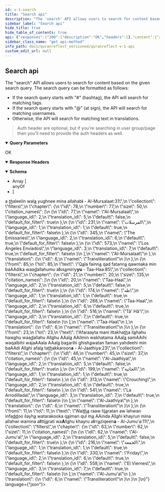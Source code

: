 ```yaml
---
id: v-1-search
title: "Search api"
description: "The 'search' API allows users to search for content based on the given search query. The search query can be formatted as follows:"
sidebar_label: "Search api"
hide_title: true
hide_table_of_contents: true
api: {"responses":{"200":{"description":"OK","headers":{},"content":{"application/json":{"schema":{"x-examples":{"Example 1":{"items":[{"id":11,"text":"#Allah","language":"Malay","collection":"tags"},{"id":439,"text":"@SameerReflects","full_text":"Sameer Qarizada (@SameerReflects)","avatar":null,"collection":"authors"},{"from":null,"to":null,"text":"Maryam","collection":"filters","chapter":{"id":20,"number":19,"size":98,"citation_names":[{"id":19,"name":"Maryam","language_id":2,"translation_id":6,"default":false,"default_for_filter":true},{"id":173,"name":"مريم","language_id":1,"translation_id":1,"default":true,"default_for_filter":false},{"id":287,"name":"Mary","language_id":2,"translation_id":5,"default":true,"default_for_filter":false},{"id":515,"name":"María","language_id":3,"translation_id":7,"default":true,"default_for_filter":false},{"id":629,"name":"مريم","language_id":1,"translation_id":8,"default":true,"default_for_filter":false},{"id":743,"name":"Maryam","language_id":4,"translation_id":9,"default":true,"default_for_filter":false},{"id":859,"name":"Mary","language_id":5,"translation_id":10,"default":true,"default_for_filter":false},{"id":973,"name":"Maryam","language_id":6,"translation_id":11,"default":true,"default_for_filter":false},{"id":1087,"name":"Marie","language_id":7,"translation_id":12,"default":true,"default_for_filter":false}],"name":"Maryam"}}]}},"type":"array","items":{"anyOf":[{"description":"user search result item"},{"description":"tag search result item\n"}],"type":"object"}},"example":{"items":[{"from":31,"to":31,"text":"L<u>a</u> <i><u>th</u></i>aleelin wal<u>a</u> yughnee mina allahab<b>i</b> - Al-Mursalaat:31","collection":"filters","chapter":{"id":78,"number":77,"size":50,"citation_names":[{"id":77,"name":"Al-Mursalaat","language_id":2,"translation_id":5,"default":false,"default_for_filter":true},{"id":231,"name":"المرسلات","language_id":1,"translation_id":1,"default":true,"default_for_filter":false},{"id":345,"name":"The Emissaries","language_id":2,"translation_id":6,"default":true,"default_for_filter":false},{"id":573,"name":"Los Ángeles Enviados","language_id":3,"translation_id":7,"default":true,"default_for_filter":false}],"name":"Al-Mursalaat"},"translation":{"id":6,"name":"Transliteration"}},{"from":85,"to":85,"text":"Q<u>a</u>la fainn<u>a</u> qad fatann<u>a</u> qawmaka min baAAdika waa<u>d</u>allahumu a<b>l</b>ss<u>a</u>miriy<b>yu</b> - Taa-Haa:85","collection":"filters","chapter":{"id":21,"number":20,"size":135,"citation_names":[{"id":20,"name":"Taa-Haa","language_id":2,"translation_id":5,"default":false,"default_for_filter":true},{"id":174,"name":"طه","language_id":1,"translation_id":1,"default":true,"default_for_filter":false},{"id":288,"name":"Taa-Haa","language_id":2,"translation_id":6,"default":true,"default_for_filter":false},{"id":516,"name":"Tâ' Hâ'","language_id":3,"translation_id":7,"default":true,"default_for_filter":false}],"name":"Taa-Haa"},"translation":{"id":6,"name":"Transliteration"}},{"from":23,"to":23,"text":"Afaraayta mani ittakha<u>th</u>a il<u>a</u>hahu haw<u>a</u>hu waa<u>d</u>allahu All<u>a</u>hu AAal<u>a</u> AAilmin wakhatama AAal<u>a</u> samAAihi waqalbihi wajaAAala AAal<u>a</u> ba<u>s</u>arihi ghish<u>a</u>watan faman yahdeehi min baAAdi All<u>a</u>hi afal<u>a</u> ta<u>th</u>akkaroon<b>a</b> - Al-Jaathiya:23","collection":"filters","chapter":{"id":46,"number":45,"size":37,"citation_names":[{"id":45,"name":"Al-Jaathiya","language_id":2,"translation_id":5,"default":false,"default_for_filter":true},{"id":199,"name":"الجاثية","language_id":1,"translation_id":1,"default":true,"default_for_filter":false},{"id":313,"name":"Crouching","language_id":2,"translation_id":6,"default":true,"default_for_filter":false},{"id":541,"name":"La Arrodillada","language_id":3,"translation_id":7,"default":true,"default_for_filter":false}],"name":"Al-Jaathiya"},"translation":{"id":6,"name":"Transliteration"}},{"from":11,"to":11,"text":"Wai<u>tha</u> raaw tij<u>a</u>ratan aw lahwan infa<u>dd</u>oo ilayh<u>a</u> watarakooka q<u>a</u>iman qul m<u>a</u> AAinda All<u>a</u>hi khayrun mina allahwi wamina a<b>l</b>ttij<u>a</u>rati wa<b>A</b>ll<u>a</u>hu khayru a<b>l</b>rr<u>a</u>ziqeen<b>a</b> - Al-Jumu'a:11","collection":"filters","chapter":{"id":63,"number":62,"size":11,"citation_names":[{"id":62,"name":"Al-Jumu'a","language_id":2,"translation_id":5,"default":false,"default_for_filter":true},{"id":216,"name":"الجمعة","language_id":1,"translation_id":1,"default":true,"default_for_filter":false},{"id":330,"name":"Friday","language_id":2,"translation_id":6,"default":true,"default_for_filter":false},{"id":558,"name":"El Viernes","language_id":3,"translation_id":7,"default":true,"default_for_filter":false}],"name":"Al-Jumu'a"},"translation":{"id":6,"name":"Transliteration"}}]},"examples":{"Example 1":{"value":{"items":[{"id":1,"text":"#Allah","language":"English","collection":"tags"},{"id":1,"text":"@naveed","full_text":"Naveed Ahmad  (@naveed)","avatar":null,"collection":"authors"},{"from":null,"to":null,"text":"Maryam","collection":"filters","chapter":{"id":20,"number":19,"size":98,"citation_names":[{"id":19,"name":"Maryam","language_id":2,"translation_id":6,"default":false,"default_for_filter":true}],"name":"Maryam"}}]}}}}}}},"operationId":"v1-search","description":"The \"search\" API allows users to search for content based on the given search query. The search query can be formatted as follows:\n\n- If the search query starts with \"#\" (hashtag), the API will search for matching tags.\n- If the search query starts with \"@\" (at sign), the API will search for matching usernames.\n- Otherwise, the API will search for matching text in translations.\n\n\n> Auth header are optional, but if you're searching in user group/page then you'll need to provide the auth headers as well.\n","parameters":[{"name":"client_auth_token","in":"query","required":true,"schema":{"type":"string"},"description":"Client API token"},{"schema":{"type":"string"},"in":"query","name":"q","required":true,"description":"the search query"},{"schema":{"type":"boolean"},"in":"query","name":"sura_only","description":"only search for surahs"},{"schema":{"type":"string","enum":["exact","approximate"],"default":"approximate"},"in":"query","name":"search_type","allowEmptyValue":true,"description":"Should search for exact term or fuzzy search. Only applicable for translation search"}],"tags":["Search"],"method":"get","path":"/v1/search","servers":[{"url":"https://quranreflect.com","description":"Production"}],"securitySchemes":{"apikey":{"name":"client_auth_token","type":"apiKey","in":"query"}},"info":{"title":"QuranReflect V1 API","description":"QuranReflect V1 APIs allows your app to interact with https://quranreflect.com resources. \n\n ## Getting started \n\n Our APIs are not public and require an API key. Please contact us via email `amer@qreflect.com` to get yours. \n\n ## User-specific APIs  \n\n All user-specific APIs (For example [Creating a post](/operations/post-create)) require the following headers:  \n\n - `access-token` the user access token, this token can be changed with every request. \n\n - `token-type`  value should always be `Bearer`. \n\n - `client` the client token, this too can be changed with every request. \n\n - `expiry` unix timestamp (in seconds) to indicate when access token will expire. \n\n - `uid` user's unique identifier. \n\n - `Authorization`: complete authorization header. Sample value `Bearer eyJhY2Nlc3MtdG9rZW4iOiJ4cjBrb3g1eXdVM3JrelVMZjhVUzlBIiwidG9rZW4tdHlwZSI6IkJlYXJlciIsImNsaWVudCI6IkpQeFJCRTloVmRBbDlTX1BVdEhJN2ciLCJleHBpcnkiOiIxNzA1OTQwNTQ3IiwidWlkIjoiYW1lci5hYmJhc0BtYWlsaW5hdG9yLmNvbSJ9`. \n\n The values of `access-token`, `client`, `expiry`, and `uid` headers will be returned in the response of [User Sign in API](/operations/user-signin).","version":"1.0.0"},"postman":{"name":"Search api","description":{"content":"The \"search\" API allows users to search for content based on the given search query. The search query can be formatted as follows:\n\n- If the search query starts with \"#\" (hashtag), the API will search for matching tags.\n- If the search query starts with \"@\" (at sign), the API will search for matching usernames.\n- Otherwise, the API will search for matching text in translations.\n\n\n> Auth header are optional, but if you're searching in user group/page then you'll need to provide the auth headers as well.\n","type":"text/plain"},"url":{"path":["v1","search"],"host":["{{baseUrl}}"],"query":[{"disabled":false,"description":{"content":"(Required) Client API token","type":"text/plain"},"key":"client_auth_token","value":""},{"disabled":false,"description":{"content":"(Required) the search query","type":"text/plain"},"key":"q","value":""},{"disabled":false,"description":{"content":"only search for surahs","type":"text/plain"},"key":"sura_only","value":""},{"disabled":false,"description":{"content":"Should search for exact term or fuzzy search. Only applicable for translation search","type":"text/plain"},"key":"search_type","value":""}],"variable":[]},"header":[{"key":"Accept","value":"application/json"}],"method":"GET"}}
sidebar_class_name: "get api-method"
info_path: docs/quranreflect_versioned/quranreflect-v-1-api
custom_edit_url: null
---
```



## Search api



The "search" API allows users to search for content based on the given search query. The search query can be formatted as follows:

- If the search query starts with "#" (hashtag), the API will search for matching tags.
- If the search query starts with "@" (at sign), the API will search for matching usernames.
- Otherwise, the API will search for matching text in translations.


> Auth header are optional, but if you're searching in user group/page then you'll need to provide the auth headers as well.


<details style={{"marginBottom":"1rem"}} data-collapsed={false} open={true}><summary style={{}}><strong>Query Parameters</strong></summary><div><ul><ParamsItem className={"paramsItem"} param={{"name":"client_auth_token","in":"query","required":true,"schema":{"type":"string"},"description":"Client API token"}}></ParamsItem><ParamsItem className={"paramsItem"} param={{"schema":{"type":"string"},"in":"query","name":"q","required":true,"description":"the search query"}}></ParamsItem><ParamsItem className={"paramsItem"} param={{"schema":{"type":"boolean"},"in":"query","name":"sura_only","description":"only search for surahs"}}></ParamsItem><ParamsItem className={"paramsItem"} param={{"schema":{"type":"string","enum":["exact","approximate"],"default":"approximate"},"in":"query","name":"search_type","allowEmptyValue":true,"description":"Should search for exact term or fuzzy search. Only applicable for translation search"}}></ParamsItem></ul></div></details><div><ApiTabs><TabItem label={"200"} value={"200"}><div>

OK

</div><details style={{"textAlign":"left","marginBottom":"1rem"}} data-collaposed={true} open={false}><summary style={{}}><strong>Response Headers</strong></summary><ul style={{"marginLeft":"1rem"}}></ul></details><div><MimeTabs schemaType={"response"}><TabItem label={"application/json"} value={"application/json"}><SchemaTabs><TabItem label={"Schema"} value={"Schema"}><details style={{}} data-collapsed={false} open={true}><summary style={{"textAlign":"left"}}><strong>Schema</strong></summary><div style={{"textAlign":"left","marginLeft":"1rem"}}></div><ul style={{"marginLeft":"1rem"}}><li><div style={{"fontSize":"var(--ifm-code-font-size)","opacity":"0.6","marginLeft":"-.5rem","paddingBottom":".5rem"}}>Array [</div></li><div><span className={"badge badge--info"}>anyOf</span><SchemaTabs><TabItem label={"MOD1"} value={"0-item-properties"}><SchemaItem collapsible={false} name={"id"} required={false} schemaName={"string"} qualifierMessage={undefined} schema={{"type":"string","description":"user id"}}></SchemaItem><SchemaItem collapsible={false} name={"text"} required={false} schemaName={"string"} qualifierMessage={undefined} schema={{"type":"string","description":"username"}}></SchemaItem><SchemaItem collapsible={false} name={"full_text"} required={false} schemaName={"string"} qualifierMessage={undefined} schema={{"type":"string","description":"full name with username"}}></SchemaItem><SchemaItem collapsible={false} name={"avatar"} required={false} schemaName={"string"} qualifierMessage={undefined} schema={{"type":"string","description":"url avatar url"}}></SchemaItem><SchemaItem collapsible={false} name={"collection"} required={false} schemaName={"string"} qualifierMessage={undefined} schema={{"type":"string","default":"authors"}}></SchemaItem></TabItem><TabItem label={"MOD2"} value={"1-item-properties"}><SchemaItem collapsible={false} name={"id"} required={false} schemaName={"string"} qualifierMessage={undefined} schema={{"type":"string"}}></SchemaItem><SchemaItem collapsible={false} name={"language"} required={false} schemaName={"string"} qualifierMessage={undefined} schema={{"type":"string"}}></SchemaItem><SchemaItem collapsible={false} name={"text"} required={false} schemaName={"string"} qualifierMessage={undefined} schema={{"type":"string"}}></SchemaItem><SchemaItem collapsible={false} name={"collection"} required={false} schemaName={"string"} qualifierMessage={undefined} schema={{"type":"string","default":"tags"}}></SchemaItem></TabItem></SchemaTabs></div><li><div style={{"fontSize":"var(--ifm-code-font-size)","opacity":"0.6","marginLeft":"-.5rem"}}>]</div></li></ul></details></TabItem><TabItem label={"Example (from schema)"} value={"Example (from schema)"}><ResponseSamples responseExample={"[\n  null,\n  null\n]"} language={"json"}></ResponseSamples></TabItem><TabItem label={"Example 1"} value={"Example 1"}><ResponseSamples responseExample={"{\n  \"items\": [\n    {\n      \"id\": 1,\n      \"text\": \"#Allah\",\n      \"language\": \"English\",\n      \"collection\": \"tags\"\n    },\n    {\n      \"id\": 1,\n      \"text\": \"@naveed\",\n      \"full_text\": \"Naveed Ahmad  (@naveed)\",\n      \"avatar\": null,\n      \"collection\": \"authors\"\n    },\n    {\n      \"from\": null,\n      \"to\": null,\n      \"text\": \"Maryam\",\n      \"collection\": \"filters\",\n      \"chapter\": {\n        \"id\": 20,\n        \"number\": 19,\n        \"size\": 98,\n        \"citation_names\": [\n          {\n            \"id\": 19,\n            \"name\": \"Maryam\",\n            \"language_id\": 2,\n            \"translation_id\": 6,\n            \"default\": false,\n            \"default_for_filter\": true\n          }\n        ],\n        \"name\": \"Maryam\"\n      }\n    }\n  ]\n}"} language={"json"}></ResponseSamples></TabItem><TabItem label={"Example"} value={"Example"}><ResponseSamples responseExample={"{\n  \"items\": [\n    {\n      \"from\": 31,\n      \"to\": 31,\n      \"text\": \"L<u>a</u> <i><u>th</u></i>aleelin wal<u>a</u> yughnee mina allahab<b>i</b> - Al-Mursalaat:31\",\n      \"collection\": \"filters\",\n      \"chapter\": {\n        \"id\": 78,\n        \"number\": 77,\n        \"size\": 50,\n        \"citation_names\": [\n          {\n            \"id\": 77,\n            \"name\": \"Al-Mursalaat\",\n            \"language_id\": 2,\n            \"translation_id\": 5,\n            \"default\": false,\n            \"default_for_filter\": true\n          },\n          {\n            \"id\": 231,\n            \"name\": \"المرسلات\",\n            \"language_id\": 1,\n            \"translation_id\": 1,\n            \"default\": true,\n            \"default_for_filter\": false\n          },\n          {\n            \"id\": 345,\n            \"name\": \"The Emissaries\",\n            \"language_id\": 2,\n            \"translation_id\": 6,\n            \"default\": true,\n            \"default_for_filter\": false\n          },\n          {\n            \"id\": 573,\n            \"name\": \"Los Ángeles Enviados\",\n            \"language_id\": 3,\n            \"translation_id\": 7,\n            \"default\": true,\n            \"default_for_filter\": false\n          }\n        ],\n        \"name\": \"Al-Mursalaat\"\n      },\n      \"translation\": {\n        \"id\": 6,\n        \"name\": \"Transliteration\"\n      }\n    },\n    {\n      \"from\": 85,\n      \"to\": 85,\n      \"text\": \"Q<u>a</u>la fainn<u>a</u> qad fatann<u>a</u> qawmaka min baAAdika waa<u>d</u>allahumu a<b>l</b>ss<u>a</u>miriy<b>yu</b> - Taa-Haa:85\",\n      \"collection\": \"filters\",\n      \"chapter\": {\n        \"id\": 21,\n        \"number\": 20,\n        \"size\": 135,\n        \"citation_names\": [\n          {\n            \"id\": 20,\n            \"name\": \"Taa-Haa\",\n            \"language_id\": 2,\n            \"translation_id\": 5,\n            \"default\": false,\n            \"default_for_filter\": true\n          },\n          {\n            \"id\": 174,\n            \"name\": \"طه\",\n            \"language_id\": 1,\n            \"translation_id\": 1,\n            \"default\": true,\n            \"default_for_filter\": false\n          },\n          {\n            \"id\": 288,\n            \"name\": \"Taa-Haa\",\n            \"language_id\": 2,\n            \"translation_id\": 6,\n            \"default\": true,\n            \"default_for_filter\": false\n          },\n          {\n            \"id\": 516,\n            \"name\": \"Tâ' Hâ'\",\n            \"language_id\": 3,\n            \"translation_id\": 7,\n            \"default\": true,\n            \"default_for_filter\": false\n          }\n        ],\n        \"name\": \"Taa-Haa\"\n      },\n      \"translation\": {\n        \"id\": 6,\n        \"name\": \"Transliteration\"\n      }\n    },\n    {\n      \"from\": 23,\n      \"to\": 23,\n      \"text\": \"Afaraayta mani ittakha<u>th</u>a il<u>a</u>hahu haw<u>a</u>hu waa<u>d</u>allahu All<u>a</u>hu AAal<u>a</u> AAilmin wakhatama AAal<u>a</u> samAAihi waqalbihi wajaAAala AAal<u>a</u> ba<u>s</u>arihi ghish<u>a</u>watan faman yahdeehi min baAAdi All<u>a</u>hi afal<u>a</u> ta<u>th</u>akkaroon<b>a</b> - Al-Jaathiya:23\",\n      \"collection\": \"filters\",\n      \"chapter\": {\n        \"id\": 46,\n        \"number\": 45,\n        \"size\": 37,\n        \"citation_names\": [\n          {\n            \"id\": 45,\n            \"name\": \"Al-Jaathiya\",\n            \"language_id\": 2,\n            \"translation_id\": 5,\n            \"default\": false,\n            \"default_for_filter\": true\n          },\n          {\n            \"id\": 199,\n            \"name\": \"الجاثية\",\n            \"language_id\": 1,\n            \"translation_id\": 1,\n            \"default\": true,\n            \"default_for_filter\": false\n          },\n          {\n            \"id\": 313,\n            \"name\": \"Crouching\",\n            \"language_id\": 2,\n            \"translation_id\": 6,\n            \"default\": true,\n            \"default_for_filter\": false\n          },\n          {\n            \"id\": 541,\n            \"name\": \"La Arrodillada\",\n            \"language_id\": 3,\n            \"translation_id\": 7,\n            \"default\": true,\n            \"default_for_filter\": false\n          }\n        ],\n        \"name\": \"Al-Jaathiya\"\n      },\n      \"translation\": {\n        \"id\": 6,\n        \"name\": \"Transliteration\"\n      }\n    },\n    {\n      \"from\": 11,\n      \"to\": 11,\n      \"text\": \"Wai<u>tha</u> raaw tij<u>a</u>ratan aw lahwan infa<u>dd</u>oo ilayh<u>a</u> watarakooka q<u>a</u>iman qul m<u>a</u> AAinda All<u>a</u>hi khayrun mina allahwi wamina a<b>l</b>ttij<u>a</u>rati wa<b>A</b>ll<u>a</u>hu khayru a<b>l</b>rr<u>a</u>ziqeen<b>a</b> - Al-Jumu'a:11\",\n      \"collection\": \"filters\",\n      \"chapter\": {\n        \"id\": 63,\n        \"number\": 62,\n        \"size\": 11,\n        \"citation_names\": [\n          {\n            \"id\": 62,\n            \"name\": \"Al-Jumu'a\",\n            \"language_id\": 2,\n            \"translation_id\": 5,\n            \"default\": false,\n            \"default_for_filter\": true\n          },\n          {\n            \"id\": 216,\n            \"name\": \"الجمعة\",\n            \"language_id\": 1,\n            \"translation_id\": 1,\n            \"default\": true,\n            \"default_for_filter\": false\n          },\n          {\n            \"id\": 330,\n            \"name\": \"Friday\",\n            \"language_id\": 2,\n            \"translation_id\": 6,\n            \"default\": true,\n            \"default_for_filter\": false\n          },\n          {\n            \"id\": 558,\n            \"name\": \"El Viernes\",\n            \"language_id\": 3,\n            \"translation_id\": 7,\n            \"default\": true,\n            \"default_for_filter\": false\n          }\n        ],\n        \"name\": \"Al-Jumu'a\"\n      },\n      \"translation\": {\n        \"id\": 6,\n        \"name\": \"Transliteration\"\n      }\n    }\n  ]\n}"} language={"json"}></ResponseSamples></TabItem></SchemaTabs></TabItem></MimeTabs></div></TabItem></ApiTabs></div>
      
